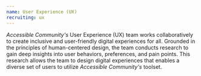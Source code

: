 ```yaml
---
name: User Experience (UX)
recruiting: ux
---
```


*Accessible Community's* User Experience (UX) team works collaboratively to create inclusive and user-friendly digital experiences for all. Grounded in the principles of human-centered design, the team conducts research to gain deep insights into user behaviors, preferences, and pain points. This research allows the team to design digital experiences that enables a diverse set of users to utilize *Accessible Community's* toolset.
